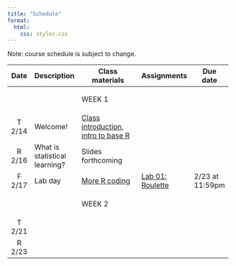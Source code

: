 ```yaml
---
title: "Schedule"
format:
  html:
    css: styles.css
---
```


Note: course schedule is subject to change.

::: column-page
+--------------+-------------------------------+---------------------------------------------------------------------------------------------------+----------------------------------------------+-----------------+
| Date         | Description                   | Class materials                                                                                   | Assignments                                  | Due date        |
+:============:+===============================+===================================================================================================+==============================================+=================+
|              |                               | ::: important                                                                                     |                                              |                 |
|              |                               | WEEK 1                                                                                            |                                              |                 |
|              |                               | :::                                                                                               |                                              |                 |
+--------------+-------------------------------+---------------------------------------------------------------------------------------------------+----------------------------------------------+-----------------+
| T 2/14       | Welcome!                      | [Class introduction](slides/slides-00-welcome.qmd), [intro to base R](live-code/live-code-01.qmd) |                                              |                 |
+--------------+-------------------------------+---------------------------------------------------------------------------------------------------+----------------------------------------------+-----------------+
| R 2/16       | What is statistical learning? | Slides forthcoming                                                                                |                                              |                 |
+--------------+-------------------------------+---------------------------------------------------------------------------------------------------+----------------------------------------------+-----------------+
| F 2/17       | Lab day                       | [More R coding](live-code/live-code-02.qmd)                                                       | [Lab 01: Roulette](labs/lab-01-roulette.qmd) | 2/23 at 11:59pm |
+--------------+-------------------------------+---------------------------------------------------------------------------------------------------+----------------------------------------------+-----------------+
|              |                               | ::: important                                                                                     |                                              |                 |
|              |                               | WEEK 2                                                                                            |                                              |                 |
|              |                               | :::                                                                                               |                                              |                 |
+--------------+-------------------------------+---------------------------------------------------------------------------------------------------+----------------------------------------------+-----------------+
| T 2/21       |                               |                                                                                                   |                                              |                 |
+--------------+-------------------------------+---------------------------------------------------------------------------------------------------+----------------------------------------------+-----------------+
| R 2/23       |                               |                                                                                                   |                                              |                 |
+--------------+-------------------------------+---------------------------------------------------------------------------------------------------+----------------------------------------------+-----------------+
:::
